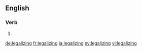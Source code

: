 ==English==

===Verb===
{{head|en|present participle}}

# {{present participle of|legalize|lang=en}}

[[de:legalizing]]
[[fr:legalizing]]
[[ja:legalizing]]
[[sv:legalizing]]
[[vi:legalizing]]